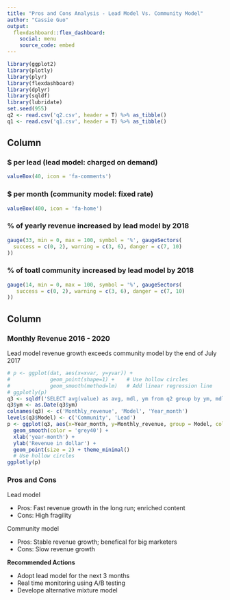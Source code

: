 ```yaml
---
title: "Pros and Cons Analysis - Lead Model Vs. Community Model"
author: "Cassie Guo"
output: 
  flexdashboard::flex_dashboard:
    social: menu
    source_code: embed
---
```


```r
library(ggplot2)
library(plotly)
library(plyr)
library(flexdashboard)
library(dplyr)
library(sqldf)
library(lubridate)
set.seed(955)
q2 <- read.csv('q2.csv', header = T) %>% as_tibble()
q1 <- read.csv('q1.csv', header = T) %>% as_tibble()
```

Column {data-width=200}
-----------------------------------------------------------------------
### $ per lead (lead model: charged on demand)

```r
valueBox(40, icon = 'fa-comments')
```


### $ per month (community model: fixed rate)

```r
valueBox(400, icon = 'fa-home')
```


### % of yearly revenue increased by lead model by 2018

```r
gauge(33, min = 0, max = 100, symbol = '%', gaugeSectors(
  success = c(0, 2), warning = c(3, 6), danger = c(7, 10)
))
```

### % of toatl community increased by lead model by 2018

```r
gauge(14, min = 0, max = 100, symbol = '%', gaugeSectors(
   success = c(0, 2), warning = c(3, 6), danger = c(7, 10)
))
```

Column {data-width=600}
-----------------------------------------------------------------------
### Monthly Revenue 2016 - 2020

Lead model revenue growth exceeds community model by the end of July 2017

```r

# p <- ggplot(dat, aes(x=xvar, y=yvar)) +
#             geom_point(shape=1) +    # Use hollow circles
#             geom_smooth(method=lm)   # Add linear regression line
# ggplotly(p)
q3 <- sqldf('SELECT avg(value) as avg, mdl, ym from q2 group by ym, mdl')
q3$ym <- as.Date(q3$ym)
colnames(q3) <- c('Monthly_revenue', 'Model', 'Year_month')
levels(q3$Model) <- c('Community', 'Lead')
p <- ggplot(q3, aes(x=Year_month, y=Monthly_revenue, group = Model, color = Model)) +
  geom_smooth(color = 'grey40') +
  xlab('year-month') +
  ylab('Revenue in dollar') + 
  geom_point(size = 2) + theme_minimal()
  # Use hollow circles
ggplotly(p)
```

### Pros and Cons

Lead model

* Pros: Fast revenue growth in the long run; enriched content
* Cons: High fragility

Community model

* Pros: Stable revenue growth; benefical for big marketers
* Cons: Slow revenue growth

**Recommended Actions**

* Adopt lead model for the next 3 months 
* Real time monitoring using A/B testing
* Develope alternative mixture model

